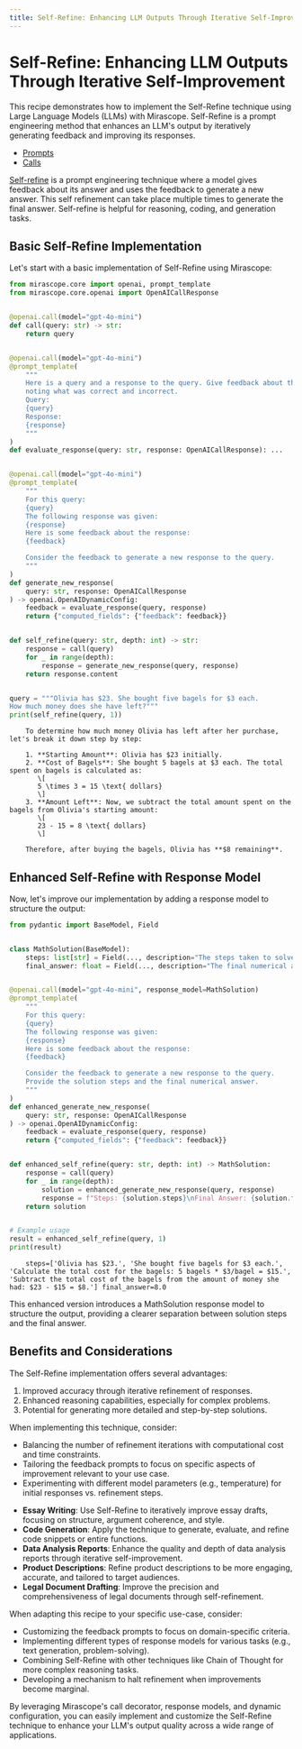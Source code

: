 ```yaml
---
title: Self-Refine: Enhancing LLM Outputs Through Iterative Self-Improvement
---
```


# Self-Refine: Enhancing LLM Outputs Through Iterative Self-Improvement

This recipe demonstrates how to implement the Self-Refine technique using Large Language Models (LLMs) with Mirascope. Self-Refine is a prompt engineering method that enhances an LLM's output by iteratively generating feedback and improving its responses.

<Info title="Mirascope Concepts Used">
<ul>
<li><a href="../../../../learn/prompts/">Prompts</a></li>
<li><a href="../../../../learn/calls/">Calls</a></li>
</ul>
</Info>

<Note title="Background">
<p>
<a href="https://arxiv.org/pdf/2303.17651">Self-refine</a> is a prompt engineering technique where a model gives feedback about its answer and uses the feedback to generate a new answer. This self refinement can take place multiple times to generate the final answer. Self-refine is helpful for reasoning, coding, and generation tasks.
</p>
</Note>

## Basic Self-Refine Implementation

Let's start with a basic implementation of Self-Refine using Mirascope:




```python
from mirascope.core import openai, prompt_template
from mirascope.core.openai import OpenAICallResponse


@openai.call(model="gpt-4o-mini")
def call(query: str) -> str:
    return query


@openai.call(model="gpt-4o-mini")
@prompt_template(
    """
    Here is a query and a response to the query. Give feedback about the answer,
    noting what was correct and incorrect.
    Query:
    {query}
    Response:
    {response}
    """
)
def evaluate_response(query: str, response: OpenAICallResponse): ...


@openai.call(model="gpt-4o-mini")
@prompt_template(
    """
    For this query:
    {query}
    The following response was given:
    {response}
    Here is some feedback about the response:
    {feedback}

    Consider the feedback to generate a new response to the query.
    """
)
def generate_new_response(
    query: str, response: OpenAICallResponse
) -> openai.OpenAIDynamicConfig:
    feedback = evaluate_response(query, response)
    return {"computed_fields": {"feedback": feedback}}


def self_refine(query: str, depth: int) -> str:
    response = call(query)
    for _ in range(depth):
        response = generate_new_response(query, response)
    return response.content


query = """Olivia has $23. She bought five bagels for $3 each.
How much money does she have left?"""
print(self_refine(query, 1))
```
```
    To determine how much money Olivia has left after her purchase, let's break it down step by step:
    
    1. **Starting Amount**: Olivia has $23 initially.
    2. **Cost of Bagels**: She bought 5 bagels at $3 each. The total spent on bagels is calculated as:
       \[
       5 \times 3 = 15 \text{ dollars}
       \]
    3. **Amount Left**: Now, we subtract the total amount spent on the bagels from Olivia's starting amount:
       \[
       23 - 15 = 8 \text{ dollars}
       \]
    
    Therefore, after buying the bagels, Olivia has **$8 remaining**.
```

## Enhanced Self-Refine with Response Model

Now, let's improve our implementation by adding a response model to structure the output:



```python
from pydantic import BaseModel, Field


class MathSolution(BaseModel):
    steps: list[str] = Field(..., description="The steps taken to solve the problem")
    final_answer: float = Field(..., description="The final numerical answer")


@openai.call(model="gpt-4o-mini", response_model=MathSolution)
@prompt_template(
    """
    For this query:
    {query}
    The following response was given:
    {response}
    Here is some feedback about the response:
    {feedback}

    Consider the feedback to generate a new response to the query.
    Provide the solution steps and the final numerical answer.
    """
)
def enhanced_generate_new_response(
    query: str, response: OpenAICallResponse
) -> openai.OpenAIDynamicConfig:
    feedback = evaluate_response(query, response)
    return {"computed_fields": {"feedback": feedback}}


def enhanced_self_refine(query: str, depth: int) -> MathSolution:
    response = call(query)
    for _ in range(depth):
        solution = enhanced_generate_new_response(query, response)
        response = f"Steps: {solution.steps}\nFinal Answer: {solution.final_answer}"
    return solution


# Example usage
result = enhanced_self_refine(query, 1)
print(result)
```

```
    steps=['Olivia has $23.', 'She bought five bagels for $3 each.', 'Calculate the total cost for the bagels: 5 bagels * $3/bagel = $15.', 'Subtract the total cost of the bagels from the amount of money she had: $23 - $15 = $8.'] final_answer=8.0
```

This enhanced version introduces a MathSolution response model to structure the output, providing a clearer separation between solution steps and the final answer.

## Benefits and Considerations

The Self-Refine implementation offers several advantages:

1. Improved accuracy through iterative refinement of responses.
2. Enhanced reasoning capabilities, especially for complex problems.
3. Potential for generating more detailed and step-by-step solutions.

When implementing this technique, consider:

- Balancing the number of refinement iterations with computational cost and time constraints.
- Tailoring the feedback prompts to focus on specific aspects of improvement relevant to your use case.
- Experimenting with different model parameters (e.g., temperature) for initial responses vs. refinement steps.

<Info title="Additional Real-World Applications">
<ul>
<li><b>Essay Writing</b>: Use Self-Refine to iteratively improve essay drafts, focusing on structure, argument coherence, and style.</li>
<li><b>Code Generation</b>: Apply the technique to generate, evaluate, and refine code snippets or entire functions.</li>
<li><b>Data Analysis Reports</b>: Enhance the quality and depth of data analysis reports through iterative self-improvement.</li>
<li><b>Product Descriptions</b>: Refine product descriptions to be more engaging, accurate, and tailored to target audiences.</li>
<li><b>Legal Document Drafting</b>: Improve the precision and comprehensiveness of legal documents through self-refinement.</li>
</ul>
</Info>

When adapting this recipe to your specific use-case, consider:

- Customizing the feedback prompts to focus on domain-specific criteria.
- Implementing different types of response models for various tasks (e.g., text generation, problem-solving).
- Combining Self-Refine with other techniques like Chain of Thought for more complex reasoning tasks.
- Developing a mechanism to halt refinement when improvements become marginal.

By leveraging Mirascope's call decorator, response models, and dynamic configuration, you can easily implement and customize the Self-Refine technique to enhance your LLM's output quality across a wide range of applications.
